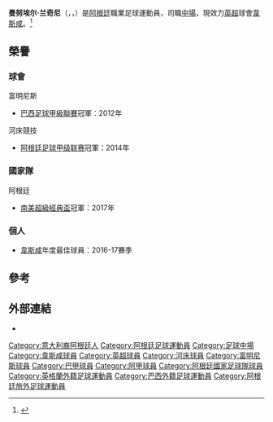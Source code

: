 {{noteTA
|G1=足球
|G2=南美球會
|G3=英超
|1=zh-cn:兰奇尼;zh-hk:蘭仙尼;zh-hant:蘭奇尼
|2=zh-cn:曼努埃尔;zh-hk:文奴爾;zh-tw:曼紐爾
}}
{{Infobox football biography
| name           = 曼努埃尔·兰奇尼<br />Manuel Lanzini
| image          = Hertha BSC vs. West Ham United 20190731 (147).jpg
| image_size     = 250
| fullname       =
| birth_date     = {{birth date and age|1993|2|15|df=y}}
| birth_place    = {{flagicon|ARG}} [[阿根廷|阿根廷]][[伊圖薩因戈|伊圖薩因戈]]
| height         = {{height|m=1.69}}
| currentclub    = [[韋斯咸足球會|韋斯咸]]
| clubnumber     = 10
| position       = [[中場|中場]]
| youthyears1    = 2002–2010
| youthclubs1    = [[河床體育會|河床]]
| years1         = 2010–2014
| clubs1         = [[河床體育會|河床]]
| caps1          = 84
| goals1         = 12
| years2         = 2011–2012
| clubs2         = → [[富明尼斯足球會|富明尼斯]] (租借)
| caps2          = 37
| goals2         = 5
| years3         = 2014–2016
| clubs3         = [[艾查捷拉體育和文化俱樂部|艾查捷拉]]
| caps3          = 24
| goals3         = 8
| years4         = 2015–2016
| clubs4         = → [[韋斯咸足球會|韋斯咸]] (租借)
| caps4          = 26
| goals4         = 6
| years5         = 2016–
| clubs5         = [[韋斯咸足球會|韋斯咸]] 
| caps5          = 127
| goals5         = 19
| nationalyears1 = 2013
| nationalteam1  = [[阿根廷20歲以下國家足球隊|阿根廷U20]]
| nationalcaps1  = 5
| nationalgoals1 = 2
| nationalyears2 = 2017-
| nationalteam2  = [[阿根廷國家足球隊|阿根廷]]
| nationalcaps2  = 5
| nationalgoals2 = 1
| pcupdate       = 2022年1月1日
| ntupdate       = 2019年9月10日
}}
'''曼努埃尔·兰奇尼'''（{{lang-en|'''Manuel Lanzini'''}}，{{IPA-es|maˈnwel lanˈsini|am}}，{{bd|1993年|2月15日|catidx=Lanzini, Manuel}}）是[[阿根廷|阿根廷]]職業足球運動員，司職[[中場|中場]]，現效力[[英格蘭足球超級聯賽|英超]]球會[[韋斯咸足球會|韋斯咸]]。<ref name="Italy">{{cite web | url=http://www.foxsportsasia.com/football/asian-football/news/detail/item60524/Lanzini-set-to-join-West-Ham-on-loan | title=Lanzini set to join West Ham on loan | publisher=www.foxsportsasia.com | accessdate=7 July 2015 | deadurl=yes | archiveurl=https://web.archive.org/web/20150924015031/http://www.foxsportsasia.com/football/asian-football/news/detail/item60524/Lanzini-set-to-join-West-Ham-on-loan | archivedate=2015年9月24日 }}</ref>

== 榮譽 ==
=== 球會 ===
;{{flagicon|BRA}} 富明尼斯
* [[巴西足球甲級聯賽|巴西足球甲級聯賽]]冠軍：2012年

;{{flagicon|ARG}} 河床競技
* [[阿根廷足球甲级联赛|阿根廷足球甲级联赛]]冠軍：2014年

=== 國家隊 ===
;{{flagicon|ARG}} 阿根廷
* [[南美超級經典盃|南美超級經典盃]]冠軍：2017年

=== 個人 ===
* [[韋斯咸足球會|韋斯咸]]年度最佳球員：2016-17賽季 

==參考==
{{Reflist}}

== 外部連結 ==
*{{Soccerway}}

{{韋斯咸球員名單}}

{{DEFAULTSORT: Lanzini, Manuel}}
[[Category:意大利裔阿根廷人|Category:意大利裔阿根廷人]]
[[Category:阿根廷足球運動員|Category:阿根廷足球運動員]]
[[Category:足球中場|Category:足球中場]]
[[Category:韋斯咸球員|Category:韋斯咸球員]]
[[Category:英超球員|Category:英超球員]]
[[Category:河床球員|Category:河床球員]]
[[Category:富明尼斯球員|Category:富明尼斯球員]]
[[Category:巴甲球員|Category:巴甲球員]]
[[Category:阿甲球員|Category:阿甲球員]]
[[Category:阿根廷國家足球隊球員|Category:阿根廷國家足球隊球員]]
[[Category:英格蘭外籍足球運動員|Category:英格蘭外籍足球運動員]]
[[Category:巴西外籍足球運動員|Category:巴西外籍足球運動員]]
[[Category:阿根廷旅外足球運動員|Category:阿根廷旅外足球運動員]]